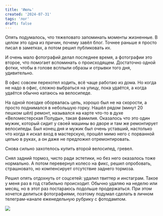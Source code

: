```yaml
---
title: 'Июль'
created: '2024-07-31'
tags: 'лог'
draft: false
---
```


Опять подумалось, что тяжеловато запоминать моменты жизненные. В целом это одна из причин, почему завёл блог. Точнее раньше я просто писал в заметках, а потом решил публиковать их.

И очень мало фотографий делал последнее время, а фотографии это второе, что помогает вспоминать о происходящем. Достаточно одной фотки, чтобы в голове всплыли образы и отрывки того дня, удивительно.

В офис совсем перехотел ходить, всё чаще работаю из дома. Но когда не надо в офис, сложно выбраться на улицу, пока удаётся, а когда удаётся обычно катаюсь на велосипеде.

На одной поездке оборвалась цепь, хорошо был не на скорости, а просто поднимался в небольшую горку. Нашёл рядом (минут 20 пешком шёл) ремонт, назывался на карте что-то в духе «Веломестерская Полуды», такая фамилия. Оказалось что это один мужик, который сидит у своей машины во дворе и там же ремонтирует велосипеды. Был конец дня и мужик был очень уставший, настолько что когда я искал вход в мастерскую, прошёл мимо него с порванной цепью в руках, а он даже не предложил отремонтировать.

Снова сильно захотелось купить второй велосипед, гревел.

Снял задний тормоз, чисто ради эстетики, но без него оказалось тоже нормально. А потом перевернул колесо на фикс, решил опробовать, страшновато, но компенсирует отсутствие заднего тормоза.

Решил опять отдохнуть от соцсетей: удалил твиттер и инстаграм. Такое у меня раз в год стабильно происходит. Обычно удаляю на неделю или месяц, но в этот раз постараюсь подольше продержаться. При этом хочется делиться фотографиями, поэтому подумал сделать в личном телеграм-канале еженедельную рубрику с фотодампом.

![](/img/july/july-dump-1.jpg)
